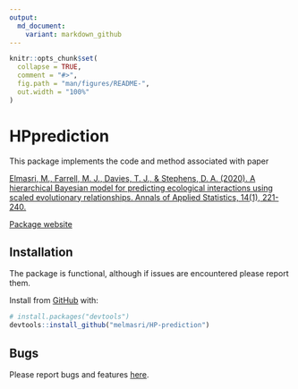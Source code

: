 ```yaml
---
output:
  md_document:
    variant: markdown_github
---
```


```r
knitr::opts_chunk$set(
  collapse = TRUE,
  comment = "#>",
  fig.path = "man/figures/README-",
  out.width = "100%"
)
```

# HPprediction

This package implements the code and method associated with paper

[Elmasri, M., Farrell, M. J., Davies, T. J., & Stephens, D. A. (2020). A hierarchical Bayesian model for predicting ecological interactions using scaled evolutionary relationships. Annals of Applied Statistics, 14(1), 221-240.](https://projecteuclid.org/euclid.aoas/1587002672)

[Package website](https://melmasri.github.io/HP-prediction/)

## Installation

The package  is functional, although if issues are encountered please report them.

Install from [GitHub](https://github.com/melmasri/HP-prediction) with:

```r
# install.packages("devtools")
devtools::install_github("melmasri/HP-prediction")
```
## Bugs

Please report bugs and features [here](https://github.com/melmasri/HP-prediction/issues).

